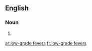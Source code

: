 ==English==

===Noun===
{{head|en|plural}}

# {{plural of|low-grade fever|lang=en|nocat=1}}

[[ar:low-grade fevers]]
[[fr:low-grade fevers]]